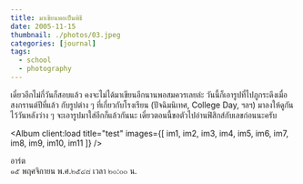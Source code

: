 ```yaml
---
title: มาเขียนพอเป็นพิธี
date: 2005-11-15
thumbnail: ./photos/03.jpeg
categories: [journal]
tags:
  - school
  - photography
---
```



เดี๋ยวอีกไม่กี่วันก็สอบแล้ว คงจะไม่ได้มาเขียนอีกนานพอสมควรเลยล่ะ วันนี้ก็เอารูปที่ไปภูกระดึงเมื่อสงกรานต์ปีที่แล้ว กับรูปต่าง ๆ ที่เกี่ยวกับโรงเรียน (ปัจฉิมนิเทศ, College Day, ฯลฯ) มาลงให้ดูกัน ไว้วันหลังว่าง ๆ จะเอารูปมาใส่อีกก็แล้วกันนะ เดี๋ยวตอนนี้ขอตัวไปอ่านฟิสิกส์กับเลขก่อนนะครับ

<Album
  client:load
  title="test"
  images={[ im1, im2, im3, im4, im5, im6, im7, im8, im9, im10, im11 ]}
/>

อาร์ต  
๑๕ พฤศจิกายน พ.ศ.๒๕๔๘ เวลา ๒๐:๐๐ น.